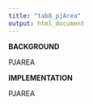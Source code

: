 ```yaml
---
title: "tab8_pjArea"
output: html_document
---
```

**BACKGROUND**  
<p align="justify">
PJAREA
</p>
**IMPLEMENTATION**
<p align="justify">
PJAREA
</p>

